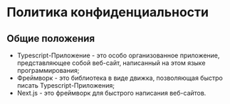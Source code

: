 # Политика конфиденциальности
## Общие положения
- Typescript-Приложение - это особо организованное приложение, представляющее собой веб-сайт, написанный на этом языке программирования;
- Фреймворк - это библиотека в виде движка, позволяющая быстро писать Typescript-Приложения;
- Next.js - это фреймворк для быстрого написания веб-сайтов.
##